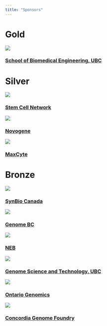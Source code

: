 ```yaml
---
title: "Sponsors"
---
```


# Gold

<div class="organizers-container">
<div class="organizer-profile2">
  ![](images/sbme.png)
  <h3><a href="https://bme.ubc.ca/" target="_blank">School of Biomedical Engineering, UBC</a></h3>
</div>

</div>


# Silver

<div class="organizers-container">
<div class="organizer-profile2">
  ![](images/SCN.jpg)
  <h3><a href="https://stemcellnetwork.ca/" target="_blank">Stem Cell Network</a></h3>
</div>
<div class="organizer-profile2">
  ![](images/novogene.png)
  <h3><a href="https://www.novogene.com/us-en/" target="_blank">Novogene</a></h3>
</div>
<div class="organizer-profile2">
  ![](images/maxcyte.jpg)
  <h3><a href="https://maxcyte.com/" target="_blank">MaxCyte</a></h3>
</div>

</div>

# Bronze

<div class="organizers-container">
<div class="organizer-profile2">
  ![](images/SynBio_Logo.png)
  <h3><a href="https://www.synbiocanada.org/" target="_blank">SynBio Canada</a></h3>
</div>
<div class="organizer-profile2">
  ![](images/GBC.jpg)
  <h3><a href="https://www.genomebc.ca/" target="_blank">Genome BC</a></h3>
</div>
</div>
<div class="organizer-profile2">
  ![](images/neb.png)
  <h3><a href="https://www.neb.com/en" target="_blank">NEB</a></h3>
</div>
<div class="organizer-profile2">
  ![](images/GSAT.webp)
  <h3><a href="https://www.gsat.ubc.ca/" target="_blank">Genome Science and Technology, UBC</a></h3>
</div>
<div class="organizer-profile2">
  ![](images/OntGen.png)
  <h3><a href="https://www.ontariogenomics.ca/" target="_blank">Ontario Genomics</a></h3>
</div>
<div class="organizer-profile2">
  ![](images/genomefoundry.png)
  <h3><a href="https://www.concordia.ca/research/genome-foundry.html" target="_blank">Concordia Genome Foundry</a></h3>
</div>
</div>




